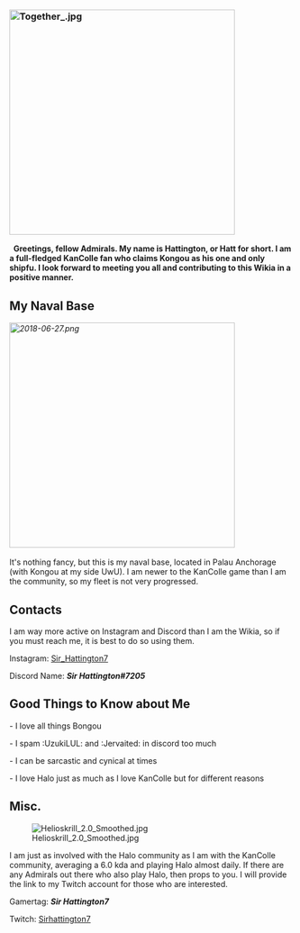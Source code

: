 ===[[File:Together_.jpg|thumb|left|400px]]===
''  ''''' Greetings, fellow Admirals. My name is Hattington, or Hatt for short. I am a full-fledged KanColle fan who claims Kongou as his one and only shipfu. I look forward to meeting you all and contributing to this Wikia in a positive manner.'''


==My Naval Base==
''[[File:2018-06-27.png|thumb|left|400px]]''​​​​​












It's nothing fancy, but this is my naval base, located in Palau Anchorage (with Kongou at my side UwU). I am newer to the KanColle game than I am the community, so my fleet is not very progressed. 
==Contacts==
I am way more active on Instagram and Discord than I am the Wikia, so if you must reach me, it is best to do so using them.

Instagram: [https://www.instagram.com/sir_hattington7/?hl=en Sir_Hattington7]

Discord Name: '''''Sir Hattington#7205'''''
==Good Things to Know about Me==
- I love all things Bongou

- I spam :UzukiLUL: and :Jervaited: in discord too much

- I can be sarcastic and cynical at times

- I love Halo just as much as I love KanColle but for different reasons
==Misc.==
[[File:Helioskrill_2.0_Smoothed.jpg|thumb|left]]








I am just as involved with the Halo community as I am with the KanColle community, averaging a 6.0 kda and playing Halo almost daily. If there are any Admirals out there who also play Halo, then props to you. I will provide the link to my Twitch account for those who are interested.

Gamertag: '''''Sir Hattington7'''''

Twitch: [https://www.twitch.tv/sirhattington7 Sirhattington7]